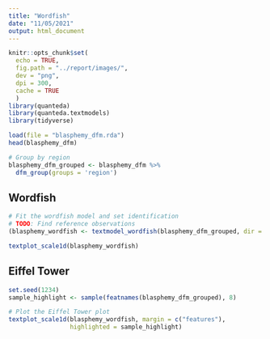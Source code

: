 ```yaml
---
title: "Wordfish"
date: "11/05/2021"
output: html_document
---
```


```r
knitr::opts_chunk$set(
  echo = TRUE,
  fig.path = "../report/images/",
  dev = "png",
  dpi = 300,
  cache = TRUE
  )
library(quanteda)
library(quanteda.textmodels)
library(tidyverse)
```


```r
load(file = "blasphemy_dfm.rda")
head(blasphemy_dfm)
```


```r
# Group by region
blasphemy_dfm_grouped <- blasphemy_dfm %>%
  dfm_group(groups = 'region')
```


## Wordfish

```r
# Fit the wordfish model and set identification
# TODO: Find reference observations
(blasphemy_wordfish <- textmodel_wordfish(blasphemy_dfm_grouped, dir = c(3,1)))
```


```r
textplot_scale1d(blasphemy_wordfish)
```

## Eiffel Tower

```r
set.seed(1234)
sample_highlight <- sample(featnames(blasphemy_dfm_grouped), 8)

# Plot the Eiffel Tower plot
textplot_scale1d(blasphemy_wordfish, margin = c("features"), 
                 highlighted = sample_highlight)
```

